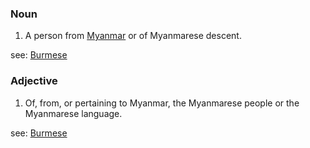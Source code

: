 ===Noun===
#A person from [[Myanmar]] or of Myanmarese descent.
see: [[Burmese]]

===Adjective===
#Of, from, or pertaining to Myanmar, the Myanmarese people or the Myanmarese language.
see: [[Burmese]]